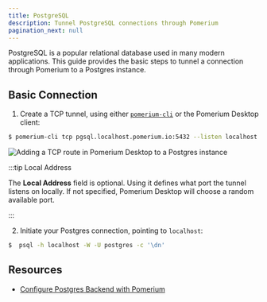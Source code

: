 ```yaml
---
title: PostgreSQL
description: Tunnel PostgreSQL connections through Pomerium
pagination_next: null
---
```



PostgreSQL is a popular relational database used in many modern applications. This guide provides the basic steps to tunnel a connection through Pomerium to a Postgres instance.

## Basic Connection

1. Create a TCP tunnel, using either [`pomerium-cli`](/docs/deploy/clients) or the Pomerium Desktop client:

<Tabs>
<TabItem label="pomerium-cli" value="pomerium-cli">

```bash
$ pomerium-cli tcp pgsql.localhost.pomerium.io:5432 --listen localhost:5432
```

</TabItem>
<TabItem label="Pomerium Desktop" value="pomerium-desktop">

![Adding a TCP route in Pomerium Desktop to a Postgres instance](./img/desktop/pomerium-desktop-postgres.png)

:::tip Local Address

The **Local Address** field is optional. Using it defines what port the tunnel listens on locally. If not specified, Pomerium Desktop will choose a random available port.

:::

</TabItem>
</Tabs>

2. Initiate your Postgres connection, pointing to `localhost`:

  ```bash
  $  psql -h localhost -W -U postgres -c '\dn'
  ```


## Resources

- [Configure Postgres Backend with Pomerium](/docs/internals/data-storage#postgres)

